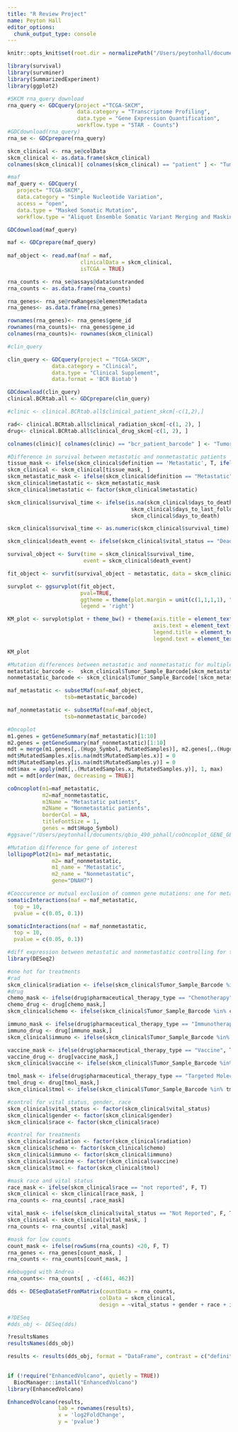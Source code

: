 ```yaml
---
title: "R Review Project"
name: Peyton Hall
editor_options: 
  chunk_output_type: console
---
```

```r
knitr::opts_knit$set(root.dir = normalizePath("/Users/peytonhall/documents/qbio_490_pbhall/analysis_data")) 
```

```r
library(survival)
library(survminer)
library(SummarizedExperiment)
library(ggplot2)

#SKCM rna_query download
rna_query <- GDCquery(project ="TCGA-SKCM",
                      data.category = "Transcriptome Profiling",
                      data.type = "Gene Expression Quantification",
                      workflow.type = "STAR - Counts")
#GDCdownload(rna_query)
rna_se <- GDCprepare(rna_query)

skcm_clinical <- rna_se@colData
skcm_clinical <- as.data.frame(skcm_clinical)
colnames(skcm_clinical)[ colnames(skcm_clinical) == "patient" ] <- "Tumor_Sample_Barcode"

#maf 
maf_query <- GDCquery(
   project= "TCGA-SKCM",
   data.category = "Simple Nucleotide Variation", 
   access = "open", 
   data.type = "Masked Somatic Mutation", 
   workflow.type = "Aliquot Ensemble Somatic Variant Merging and Masking")

GDCdownload(maf_query)

maf <- GDCprepare(maf_query)
   
maf_object <- read.maf(maf = maf,
                       clinicalData = skcm_clinical,
                       isTCGA = TRUE)

rna_counts <- rna_se@assays@data$unstranded
rna_counts <- as.data.frame(rna_counts)

rna_genes<- rna_se@rowRanges@elementMetadata
rna_genes<- as.data.frame(rna_genes)

rownames(rna_genes)<- rna_genes$gene_id
rownames(rna_counts)<- rna_genes$gene_id
colnames(rna_counts)<- rownames(skcm_clinical)

#clin_query

clin_query <- GDCquery(project = "TCGA-SKCM",
              data.category = "Clinical",
              data.type = "Clinical Supplement",
              data.format = 'BCR Biotab')

GDCdownload(clin_query)
clinical.BCRtab.all <- GDCprepare(clin_query)

#clinic <- clinical.BCRtab.all$clinical_patient_skcm[-c(1,2),]

rad<- clinical.BCRtab.all$clinical_radiation_skcm[-c(1, 2), ]
drug<- clinical.BCRtab.all$clinical_drug_skcm[-c(1, 2), ]

colnames(clinic)[ colnames(clinic) == "bcr_patient_barcode" ] <- "Tumor_Sample_Barcode"
```

```r
#Difference in survival between metastatic and nonmetastatic patients
tissue_mask <- ifelse(skcm_clinical$definition == 'Metastatic', T, ifelse(skcm_clinical$definition == "Primary solid Tumor", T, F))
skcm_clinical <- skcm_clinical[tissue_mask, ]
skcm_metastatic_mask <- ifelse(skcm_clinical$definition == "Metastatic", T, F)
skcm_clinical$metastatic <- skcm_metastatic_mask
skcm_clinical$metastatic <- factor(skcm_clinical$metastatic)

skcm_clinical$survival_time <- ifelse(is.na(skcm_clinical$days_to_death),
                                       skcm_clinical$days_to_last_follow_up,
                                       skcm_clinical$days_to_death)

skcm_clinical$survival_time <- as.numeric(skcm_clinical$survival_time)

skcm_clinical$death_event <- ifelse(skcm_clinical$vital_status == "Dead", TRUE, FALSE)

survival_object <- Surv(time = skcm_clinical$survival_time,
                        event = skcm_clinical$death_event)

fit_object <- survfit(survival_object ~ metastatic, data = skcm_clinical)

survplot <- ggsurvplot(fit_object,
                       pval=TRUE,
                       ggtheme = theme(plot.margin = unit(c(1,1,1,1), "cm")),
                       legend = 'right')

KM_plot <- survplot$plot + theme_bw() + theme(axis.title = element_text(size=20), 
                                              axis.text = element_text(size=16),
                                              legend.title = element_text(size=14),
                                              legend.text = element_text(size=12))

KM_plot
```

```r
#Mutation differences between metastatic and nonmetastatic for multiple genes
metastatic_barcode <-  skcm_clinical$Tumor_Sample_Barcode[skcm_metastatic_mask]
nonmetastatic_barcode <- skcm_clinical$Tumor_Sample_Barcode[!skcm_metastatic_mask ]

maf_metastatic <- subsetMaf(maf=maf_object,
                  tsb=metastatic_barcode)

maf_nonmetastatic <- subsetMaf(maf=maf_object,
                  tsb=nonmetastatic_barcode)

#Oncoplot
m1.genes = getGeneSummary(maf_metastatic)[1:10]
m2.genes = getGeneSummary(maf_nonmetastatic)[1:10]
mdt = merge(m1.genes[,.(Hugo_Symbol, MutatedSamples)], m2.genes[,.(Hugo_Symbol, MutatedSamples)], by = 'Hugo_Symbol', all = TRUE)
mdt$MutatedSamples.x[is.na(mdt$MutatedSamples.x)] = 0
mdt$MutatedSamples.y[is.na(mdt$MutatedSamples.y)] = 0
mdt$max = apply(mdt[,.(MutatedSamples.x, MutatedSamples.y)], 1, max)
mdt = mdt[order(max, decreasing = TRUE)]

coOncoplot(m1=maf_metastatic,
           m2=maf_nonmetastatic,
           m1Name = "Metastatic patients",
           m2Name = "Nonmetastatic patients",
           borderCol = NA,
           titleFontSize = 1,
           genes = mdt$Hugo_Symbol)
#ggsave("/Users/peytonhall/documents/qbio_490_pbhall/coOncoplot_GENE_GENE_BRCA")
```
```r
#Mutation difference for gene of interest 
lollipopPlot2(m1= maf_metastatic,
              m2= maf_nonmetastatic,
              m1_name = "Metastatic",
              m2_name = "Nonmetastatic",
              gene="DNAH7")

```

```r
#Cooccurence or mutual exclusion of common gene mutations: one for metastatic, one for nonmetastatic 
somaticInteractions(maf = maf_metastatic,
  top = 10,
  pvalue = c(0.05, 0.1))

somaticInteractions(maf = maf_nonmetastatic,
  top = 10,
  pvalue = c(0.05, 0.1))
```

```r
#diff expression between metastatic and nonmetastatic controlling for treatment effects, race, gender, vital status
library(DESeq2)

#one hot for treatments
#rad
skcm_clinical$radiation <- ifelse(skcm_clinical$Tumor_Sample_Barcode %in% rad$bcr_patient_barcode, 1, 0) 
#drug
chemo_mask <- ifelse(drug$pharmaceutical_therapy_type == "Chemotherapy", T, F) 
chemo_drug <- drug[chemo_mask,] 
skcm_clinical$chemo <- ifelse(skcm_clinical$Tumor_Sample_Barcode %in% chemo_drug$bcr_patient_barcode, 1, 0) 

immuno_mask <- ifelse(drug$pharmaceutical_therapy_type == "Immunotherapy", T, F) 
immuno_drug <- drug[immuno_mask,] 
skcm_clinical$immuno <- ifelse(skcm_clinical$Tumor_Sample_Barcode %in% immuno_drug$bcr_patient_barcode, 1, 0) 

vaccine_mask <- ifelse(drug$pharmaceutical_therapy_type == "Vaccine", T, F) 
vaccine_drug <- drug[vaccine_mask,] 
skcm_clinical$vaccine <- ifelse(skcm_clinical$Tumor_Sample_Barcode %in% vaccine_drug$bcr_patient_barcode, 1, 0) 

tmol_mask <- ifelse(drug$pharmaceutical_therapy_type == "Targeted Molecular therapy", T, F) 
tmol_drug <- drug[tmol_mask,] 
skcm_clinical$tmol <- ifelse(skcm_clinical$Tumor_Sample_Barcode %in% tmol_drug$bcr_patient_barcode, 1, 0) 

#control for vital status, gender, race
skcm_clinical$vital_status <- factor(skcm_clinical$vital_status)
skcm_clinical$gender <- factor(skcm_clinical$gender)
skcm_clinical$race <- factor(skcm_clinical$race)

#control for treatments
skcm_clinical$radiation <- factor(skcm_clinical$radiation)
skcm_clinical$chemo <- factor(skcm_clinical$chemo)
skcm_clinical$immuno <- factor(skcm_clinical$immuno)
skcm_clinical$vaccine <- factor(skcm_clinical$vaccine)
skcm_clinical$tmol <- factor(skcm_clinical$tmol)

#mask race and vital status
race_mask <- ifelse(skcm_clinical$race == "not reported", F, T)
skcm_clinical <- skcm_clinical[race_mask, ]
rna_counts <- rna_counts[ ,race_mask]

vital_mask <- ifelse(skcm_clinical$vital_status == "Not Reported", F, T)
skcm_clinical <- skcm_clinical[vital_mask, ]
rna_counts <- rna_counts[ ,vital_mask]

#mask for low counts
count_mask <- ifelse(rowSums(rna_counts) <20, F, T)
rna_genes <- rna_genes[count_mask, ]
rna_counts <- rna_counts[count_mask, ]

#debugged with Andrea - 
rna_counts<- rna_counts[ , -c(461, 462)]

dds <- DESeqDataSetFromMatrix(countData = rna_counts,
                             colData = skcm_clinical,
                             design = ~vital_status + gender + race + immuno + chemo + radiation + vaccine + tmol + metastatic)

#?DESeq
#dds_obj <- DESeq(dds) 

?resultsNames
resultsNames(dds_obj)  

results <- results(dds_obj, format = "DataFrame", contrast = c("definition", "Metastatic", "Primary solid Tumor")

                   
if (!require("EnhancedVolcano", quietly = TRUE))
  BiocManager::install("EnhancedVolcano")
library(EnhancedVolcano)

EnhancedVolcano(results,
                lab = rownames(results),
                x = 'log2FoldChange',
                y = 'pvalue')                 
                  
                   
```


